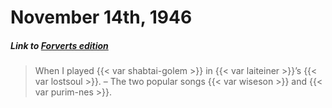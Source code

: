 # November 14th, 1946

##### _Link to [Forverts edition](https://www.nli.org.il/en/newspapers/frw/1946/11/14/01/)_ {.unnumbered}

> When I played {{< var shabtai-golem >}} in {{< var laiteiner >}}'s {{< var lostsoul >}}. -- The two popular songs {{< var wiseson >}} and {{< var purim-nes >}}.
